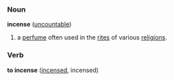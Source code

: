 ===Noun===
'''incense''' ([[uncountable]])

# a [[perfume]] often used in the [[rite]]s of various [[religion]]s.

===Verb===
'''to incense''' ([[incensed]], incensed)